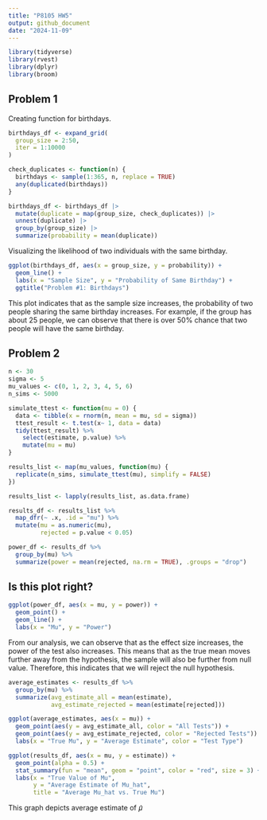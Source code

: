 ```yaml
---
title: "P8105 HW5"
output: github_document
date: "2024-11-09"
---
```


```r
library(tidyverse)
library(rvest)
library(dplyr)
library(broom)
```

## Problem 1 

Creating function for birthdays. 
```r
birthdays_df <- expand_grid(
  group_size = 2:50,
  iter = 1:10000
)

check_duplicates <- function(n) {
  birthdays <- sample(1:365, n, replace = TRUE)
  any(duplicated(birthdays))
}

birthdays_df <- birthdays_df |> 
  mutate(duplicate = map(group_size, check_duplicates)) |> 
  unnest(duplicate) |> 
  group_by(group_size) |> 
  summarize(probability = mean(duplicate))
```

Visualizing the likelihood of two individuals with the same birthday. 

```r
ggplot(birthdays_df, aes(x = group_size, y = probability)) +
  geom_line() +
  labs(x = "Sample Size", y = "Probability of Same Birthday") +
  ggtitle("Problem #1: Birthdays") 
```


This plot indicates that as the sample size increases, the probability of two people sharing the same birthday increases. For example, if the group has about 25 people, we can observe that there is over 50% chance that two people will have the same birthday. 

## Problem 2 

```r
n <- 30
sigma <- 5
mu_values <- c(0, 1, 2, 3, 4, 5, 6)
n_sims <- 5000
```

```r
simulate_ttest <- function(mu = 0) {
  data <- tibble(x = rnorm(n, mean = mu, sd = sigma))
  ttest_result <- t.test(x~ 1, data = data)
  tidy(ttest_result) %>% 
    select(estimate, p.value) %>%
    mutate(mu = mu)
}
```

```r
results_list <- map(mu_values, function(mu) {
  replicate(n_sims, simulate_ttest(mu), simplify = FALSE)
})
```

```r
results_list <- lapply(results_list, as.data.frame)
```

```r
results_df <- results_list %>%
  map_dfr(~ .x, .id = "mu") %>%
  mutate(mu = as.numeric(mu),
         rejected = p.value < 0.05)
```

```r
power_df <- results_df %>%
  group_by(mu) %>%
  summarize(power = mean(rejected, na.rm = TRUE), .groups = "drop")
```

## Is this plot right? 
```r
ggplot(power_df, aes(x = mu, y = power)) +
  geom_point() +
  geom_line() +
  labs(x = "Mu", y = "Power") 
```

From our analysis, we can observe that as the effect size increases, the power of the test also increases. This means that as the true mean moves further away from the hypothesis, the sample will also be further from null value. Therefore, this indicates that we will reject the null hypothesis. 

```r
average_estimates <- results_df %>% 
  group_by(mu) %>% 
  summarize(avg_estimate_all = mean(estimate),
            avg_estimate_rejected = mean(estimate[rejected]))
```

```r
ggplot(average_estimates, aes(x = mu)) +
  geom_point(aes(y = avg_estimate_all, color = "All Tests")) +
  geom_point(aes(y = avg_estimate_rejected, color = "Rejected Tests")) +
  labs(x = "True Mu", y = "Average Estimate", color = "Test Type")
```
```r
ggplot(results_df, aes(x = mu, y = estimate)) +
  geom_point(alpha = 0.5) +
  stat_summary(fun = "mean", geom = "point", color = "red", size = 3) +
  labs(x = "True Value of Mu",
       y = "Average Estimate of Mu_hat",
       title = "Average Mu_hat vs. True Mu")  
```

This graph depicts average estimate of 𝜇̂ 
 
